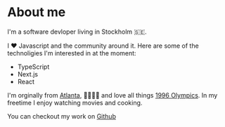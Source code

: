 # About me

I'm a software devloper living in Stockholm 🇸🇪.

I ❤️ Javascript and the community around it. Here are some of the technoligies I'm interested in at the moment:

- TypeScript
- Next.js
- React

I'm orginally from [Atlanta](https://sv.wikipedia.org/wiki/Atlanta), 🦅🇺🇸🦅 
and love all things [1996 Olympics](https://www.olympic.org/atlanta-1996).
In my freetime I enjoy watching movies and cooking.

You can checkout my work on [Github](https://github.com/KarnellSchultz)